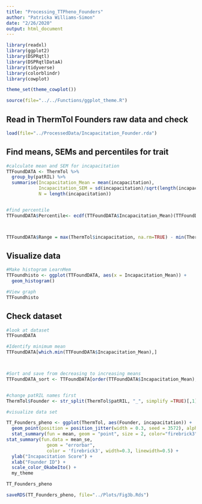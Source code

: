 ```yaml
---
title: "Processing_TTPheno_Founders"
author: "Patricka Williams-Simon"
date: "2/26/2020"
output: html_document
---
```


```r
library(readxl)
library(ggplot2)
library(DSPRqtl)
library(DSPRqtlDataA)
library(tidyverse)
library(colorblindr)
library(cowplot)

theme_set(theme_cowplot())

source(file="../../Functions/ggplot_theme.R")
```

## Read in ThermTol Founders raw data and check
```r
load(file="../ProcessedData/Incapacitation_Founder.rda")

```


## Find means, SEMs and percentiles for trait

```r

#calculate mean and SEM for incapacitation 
TTFoundDATA <- ThermTol %>% 
  group_by(patRIL) %>% 
  summarise(Incapacitation_Mean = mean(incapacitation),
            Incapacitation_SEM = sd(incapacitation)/sqrt(length(incapacitation)),
            N = length(incapacitation))


#find percentile
TTFoundDATA$Percentile<- ecdf(TTFoundDATA$Incapacitation_Mean)(TTFoundDATA$Incapacitation_Mean)



TTFoundDATA$Range = max(ThermTol$incapacitation, na.rm=TRUE) - min(ThermTol$incapacitation, na.rm=TRUE)

```



## Visualize data

```r
#Make histogram LearnMem
TTFoundhisto <- ggplot(TTFoundDATA, aes(x = Incapacitation_Mean)) +
  geom_histogram()

#View graph
TTFoundhisto

```


## Check dataset

```r

#look at dataset 
TTFoundDATA

#Identify minimum mean 
TTFoundDATA[which.min(TTFoundDATA$Incapacitation_Mean),]



#Sort and save from decreasing to increasing means 
TTFoundDATA_sort <- TTFoundDATA[order(TTFoundDATA$Incapacitation_Mean),]


#change patRIL names first 
ThermTol$Founder <- str_split(ThermTol$patRIL, "_", simplify =TRUE)[,1]

#visualize data set

TT_Founders_pheno <- ggplot(ThermTol, aes(Founder, incapacitation)) +
  geom_point(position = position_jitter(width = 0.3, seed = 3572), alpha = 1/4) +
  stat_summary(fun = mean, geom = "point", size = 2, color="firebrick3", alpha=0.8) + 
stat_summary(fun.data = mean_se, 
               geom = "errorbar", 
               color = 'firebrick3', width=0.3, linewidth=0.5) +
  ylab("Incapacitation Score") +
  xlab("Founder ID") +
  scale_color_OkabeIto() +
  my_theme

TT_Founders_pheno

saveRDS(TT_Founders_pheno, file="../Plots/Fig3b.Rds")

```

